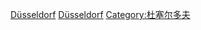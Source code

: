 [[Category:德國各城市出身人物|Düsseldorf]]
[[Category:北萊因-西發里亞人|Düsseldorf]]
[[Category:杜塞尔多夫|Category:杜塞尔多夫]]